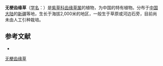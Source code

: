 {{Speciesbox
| name = 无梗齿缘草
| status = 
| status_system = 
| image =
| genus = Eritrichium
| species = sessilifructum
| authority = Lian et J. Q. Wang
}}

'''无梗齿缘草'''（[[学名|学名]]：{{lang|la|''Eritrichium sessilifructum''}}）是[[紫草科|紫草科]][[齿缘草属|齿缘草属]]的植物，为中国的特有植物。分布于[[中国大陆|中国大陆]]的[[新疆|新疆]]等地，生长于海拔2,000米的地区，一般生于草原或河边石旁，目前尚未由人工引种栽培。

== 参考文献 ==
<div class="references-small">
* {{cite web| url =http://www.bioinfo.cn/db05/KmzwSpecies.php?action=view&id=1172| title =无梗齿缘草| work =《中国高等植物数据库全库》| publisher =中国科学院微生物研究所| author =昆明植物研究所| accessdate =2009-02-22| deadurl =yes| archiveurl =https://web.archive.org/web/20160305025411/http://www.bioinfo.cn/db05/KmzwSpecies.php?action=view&id=1172| archivedate =2016-03-05}}
</div>
{{Taxonbar|from=Q11085660}}

[[Category:山琉璃草属|无梗齿缘草]]


{{植物小作品}}